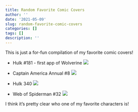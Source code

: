 ```yaml
---
title: Random Favorite Comic Covers
author: ''
date: '2021-05-09'
slug: random-favorite-comic-covers
categories: []
tags: []
description: ''
---
```

This is just a for-fun compilation of my favorite comic covers!

* Hulk #181 - first app of Wolverine
![](/post/2021-05-09-random-favorite-comic-covers_files/mypic5.jpeg)


* Captain America Annual #8
![](/post/2021-05-09-random-favorite-comic-covers_files/mypic6.jpeg)


* Hulk 340 
![](/post/2021-05-09-random-favorite-comic-covers_files/mypic7.jpeg)


* Web of Spiderman #32
![](/post/2021-05-09-random-favorite-comic-covers_files/mypic8.jpeg)

I think it's pretty clear who one of my favorite characters is!